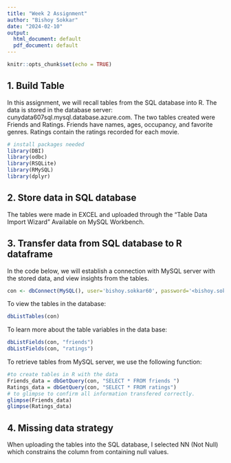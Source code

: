```yaml
---
title: "Week 2 Assignment"
author: "Bishoy Sokkar"
date: "2024-02-10"
output:
  html_document: default
  pdf_document: default
---
```


```r
knitr::opts_chunk$set(echo = TRUE)
```

## 1. Build Table

In this assignment, we will recall tables from the SQL database into R. The data is stored in the database server: cunydata607sql.mysql.database.azure.com. The two tables created were Friends and Ratings. Friends have names, ages, occupancy, and favorite genres. Ratings contain the ratings recorded for each movie.

```r
# install packages needed
library(DBI)
library(odbc)
library(RSQLite)
library(RMySQL)
library(dplyr)

```

## 2. Store data in SQL database

The tables were made in EXCEL and uploaded through the "Table Data Import Wizard" Available on MySQL Workbench.

## 3. Transfer data from SQL database to R dataframe

In the code below, we will establish a connection with MySQL server with the stored data, and view insights from the tables.

```r
con <- dbConnect(MySQL(), user='bishoy.sokkar60', password='<bishoy.sokkar607>', dbname='bishoy.sokkar60', host='cunydata607sql.mysql.database.azure.com')
```

To view the tables in the database:

```r
dbListTables(con)
```

To learn more about the table variables in the data base:

```r
dbListFields(con, "friends") 
dbListFields(con, "ratings")
```

To retrieve tables from MySQL server, we use the following function:

```r
#to create tables in R with the data
Friends_data = dbGetQuery(con, "SELECT * FROM friends ")
Ratings_data = dbGetQuery(con, "SELECT * FROM ratings")
# to glimpse to confirm all information transfered correctly.
glimpse(Friends_data)
glimpse(Ratings_data)
```

## 4. Missing data strategy

When uploading the tables into the SQL database, I selected NN (Not Null) which constrains the column from containing null values.
